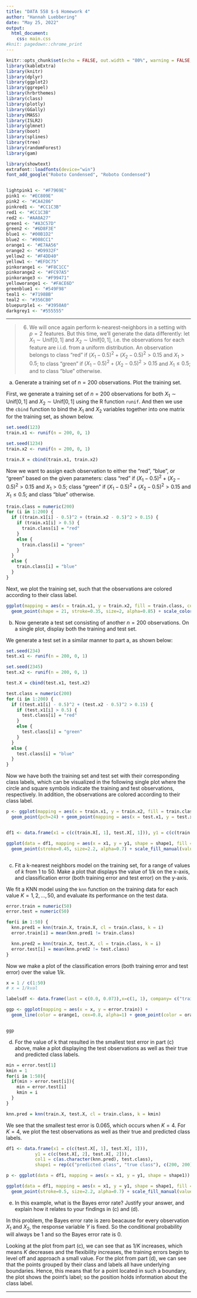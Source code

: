 ```yaml
---
title: "DATA 558 $-$ Homework 4"
author: "Hannah Luebbering"
date: "May 25, 2022"
output: 
  html_document: 
    css: main.css
#knit: pagedown::chrome_print
---
```


```r
knitr::opts_chunk$set(echo = FALSE, out.width = "80%", warning = FALSE, message = FALSE, fig.align = "center", results='hold')
library(kableExtra)
library(knitr)
library(dplyr)
library(ggplot2)
library(ggrepel)
library(hrbrthemes)
library(class)
library(plotly)
library(GGally)
library(MASS)
library(ISLR2)
library(glmnet)
library(boot)
library(splines)
library(tree)
library(randomForest)
library(gam)

library(showtext)
extrafont::loadfonts(device="win")
font_add_google("Roboto Condensed", "Roboto Condensed")


lightpink1 <- "#F7969E"
pink1 <- "#EC809E"
pink2 <- "#CA4286"
pinkred1 <- "#CC1C3B"
red1 <- "#CC1C3B"
red2 <- "#AA0A27"
green1 <- "#A3C57D"
green2 <- "#6D8F3E"
blue1 <- "#00B1D2"
blue2 <- "#008CC1"
orange1 <- "#E7AA56"
orange2 <- "#D9932F"
yellow2 <- "#F4DD40"
yellow1 <- "#EFDC75"
pinkorange1 <- "#F8C1CC"
pinkorange2 <- "#FC97A5"
pinkorange3 <- "#F99471"
yelloworange1 <- "#FACE6D"
greenblue1 <- "#549F98"
teal1 <- "#7198BB"
teal2 <- "#356CB0"
bluepurple1 <- "#3950A0"
darkgrey1 <- "#555555"
```


<script src="min.js"></script>
<script src="//cdnjs.cloudflare.com/ajax/libs/highlight.js/9.12.0/highlight.min.js"></script>




-------------------------------------------------



> 6. We will once again perform k-nearest-neighbors in a setting with $p = 2$ features. But this time, we'll generate the data differently: let $X_1 \sim \mathrm{Unif}[0, 1]$ and $X_2 \sim \mathrm{Unif}[0, 1]$, i.e. the observations for each feature are i.i.d. from a uniform distribution. An observation belongs to class "red" if $(X_1 - 0.5)^2 + (X_2 - 0.5)^2 \gt 0.15$ and $X_1 \gt 0.5$; to class "green" if $(X_1 - 0.5)^2 + (X_2 - 0.5)^2 \gt 0.15$ and $X_1 \leq 0.5$; and to class "blue" otherwise.



<div class = "roundedlist">

a. Generate a training set of $n = 200$ observations. Plot the training set.


First, we generate a training set of $n= 200$ observations for both $X_1 \sim \mathrm{Unif}[0, 1]$ and $X_2 \sim \mathrm{Unif}[0, 1]$ using the R function `runif`. And then we use the `cbind` function to bind the $X_1$ and $X_2$ variables together into one matrix for the training set, as shown below.



```r
set.seed(123)
train.x1 <- runif(n = 200, 0, 1)

set.seed(1234)
train.x2 <- runif(n = 200, 0, 1)

train.X = cbind(train.x1, train.x2)
```


Now we want to assign each observation to either the "red", "blue", or "green" based on the given parameters: class "red" if $(X_1 - 0.5)^2 + (X_2 - 0.5)^2 \gt 0.15$ and $X_1 \gt 0.5$; class "green" if $(X_1 - 0.5)^2 + (X_2 - 0.5)^2 \gt 0.15$ and $X_1 \leq 0.5$; and class "blue" otherwise.



```r
train.class = numeric(200)
for (i in 1:200) {
  if ((train.x1[i] - 0.5)^2 + (train.x2 - 0.5)^2 > 0.15) {
    if (train.x1[i] > 0.5) {
      train.class[i] = "red"
    } 
    else {
      train.class[i] = "green"
    }
  } 
  else {
    train.class[i] = "blue"
  }
}

```





Next, we plot the training set, such that the observations are colored according to their class label.




```r
ggplot(mapping = aes(x = train.x1, y = train.x2, fill = train.class, color=train.class)) +
  geom_point(shape = 21, stroke=0.35, size=2, alpha=0.85) + scale_color_manual(values = c(blue2, green2, red2))  + scale_fill_manual(values = c(blue1, green1, red1)) + theme_ipsum_rc(base_size = 16) + theme(axis.title.y = element_text(size = 20), axis.text.y = element_text(size = 16), axis.text.x = element_text(size = 16), axis.title.x = element_text(size = 20), legend.title = element_blank())
```



b. Now generate a test set consisting of another $n = 200$ observations. On a single plot, display both the training and test set. 



We generate a test set in a similar manner to part a, as shown below:


```r
set.seed(234)
test.x1 <- runif(n = 200, 0, 1)

set.seed(2345)
test.x2 <- runif(n = 200, 0, 1)

test.X = cbind(test.x1, test.x2)

test.class = numeric(200)
for (i in 1:200) {
  if ((test.x1[i] - 0.5)^2 + (test.x2 - 0.5)^2 > 0.15) {
    if (test.x1[i] > 0.5) {
      test.class[i] = "red"
    } 
    else {
      test.class[i] = "green"
    }
  } 
  else {
    test.class[i] = "blue"
  }
}
```


Now we have both the training set and test set with their corresponding class labels, which can be visualized in the following single plot where the circle and square symbols indicate the training and test observations, respectively. In addition, the observations are colored according to their class label.


```r
p <- ggplot(mapping = aes(x = train.x1, y = train.x2, fill = train.class)) +
  geom_point(pch=24) + geom_point(mapping = aes(x = test.x1, y = test.x2, fill = test.class), pch = 21) + theme_ipsum(base_size = 10) + theme(axis.title.y = element_blank(), axis.text.y = element_text(size = 8), axis.text.x = element_text(size = 8)) + theme_ipsum_rc(base_size = 16) + theme(axis.title.y = element_text(size = 20), axis.text.y = element_text(size = 16), axis.text.x = element_text(size = 16), axis.title.x = element_text(size = 20), legend.title = element_blank())


df1 <- data.frame(x1 = c(c(train.X[, 1], test.X[, 1])), y1 = c(c(train.X[, 2], test.X[, 2])), col1 = c(train.class, test.class), shape1 = rep(c("training set", "test set"), c(200, 200)))

ggplot(data = df1, mapping = aes(x = x1, y = y1, shape = shape1, fill = col1, color = col1)) +
  geom_point(stroke=0.45, size=2.2, alpha=0.7) + scale_fill_manual(values=c(blue1, green1, red1)) + scale_color_manual(values=c(blue2, green2, red2)) + xlab("Feature 1") + ylab("Feature 2") + scale_shape_manual(values = c(21, 24)) + theme_ipsum_rc(base_size = 16) + theme(axis.title.y = element_text(size = 20), axis.text.y = element_text(size = 16), axis.text.x = element_text(size = 16), axis.title.x = element_text(size = 20), legend.title = element_blank())



```




c. Fit a k-nearest neighbors model on the training set, for a range of values of $k$ from 1 to 50. Make a plot that displays the value of $1/k$ on the x-axis, and classification error (both training error and test error) on the y-axis. 




We fit a KNN model using the `knn` function on the training data for each value $K=1,2, \ldots , 50$, and evaluate its performance on the test data.



```r
error.train = numeric(50)
error.test = numeric(50)

for(i in 1:50) {
  knn.pred1 = knn(train.X, train.X, cl = train.class, k = i)
  error.train[i] = mean(knn.pred1 != train.class)

  knn.pred2 = knn(train.X, test.X, cl = train.class, k = i)
  error.test[i] = mean(knn.pred2 != test.class)
}
```


Now we make a plot of the classification errors (both training error and test error) over the value $1/k$.


```r
x = 1 / c(1:50)
# x = 1/kval

labelsdf <- data.frame(last = c(0.0, 0.073),x=c(1, 1), company= c("training error", "test error"))  

ggp <- ggplot(mapping = aes(x = x, y = error.train)) +
  geom_line(color = orange1, cex=0.8, alpha=1) + geom_point(color = orange2, fill = orange1, shape = 21, alpha=0.8, size = 1.25) + geom_line(mapping = aes(x=x , y = error.test), color = pink1, cex=0.8, alpha=1) + geom_point(mapping = aes(x=x , y = error.test), color = pink2, fill = pink1, shape = 21, alpha=0.8, size = 1.25) + xlab("1/K") + ylab("Classification Error") + theme_ipsum_rc(base_size = 16) + theme(axis.title.y = element_text(size = 20), axis.text.y = element_text(size = 16), axis.text.x = element_text(size = 16), axis.title.x = element_text(size = 20)) + geom_label_repel(aes(x=x,y=last, label = company), data = labelsdf, nudge_x = 0.5, size = 6)


ggp

```




d. For the value of k that resulted in the smallest test error in part (c) above, make a plot displaying the test observations as well as their true and predicted class labels. 




```r
min = error.test[1]
kmin = 1
for(i in 1:50){
  if(min > error.test[i]){
    min = error.test[i]
    kmin = i
  }
}

knn.pred = knn(train.X, test.X, cl = train.class, k = kmin)

```


We see that the smallest test error is $0.065$, which occurs when $K = 4$. For $K = 4$, we plot the test observations as well as their true and predicted class labels. 



```r
df1 <- data.frame(x1 = c(c(test.X[, 1], test.X[, 1])), 
           y1 = c(c(test.X[, 2], test.X[, 2])),
           col1 = c(as.character(knn.pred), test.class),
           shape1 = rep(c("predicted class", "true class"), c(200, 200)))

p <- ggplot(data = df1, mapping = aes(x = x1, y = y1, shape = shape1)) + geom_point(color = df1$col1) + xlab("Feature 1") + ylab("Feature 2") + scale_shape_manual(values = c(20,0)) + theme_ipsum_rc(base_size = 16) + theme(axis.title.y = element_text(size = 20), axis.text.y = element_text(size = 16), axis.text.x = element_text(size = 16), axis.title.x = element_text(size = 20), legend.title = element_blank())

ggplot(data = df1, mapping = aes(x = x1, y = y1, shape = shape1, fill = col1, color = col1)) +
  geom_point(stroke=0.5, size=2.2, alpha=0.7) + scale_fill_manual(values=c(blue1, green1, red1)) + scale_color_manual(values=c(blue2, green2, red2)) + xlab("Feature 1") + ylab("Feature 2") + scale_shape_manual(values = c(20, 0)) + theme_ipsum_rc(base_size = 16) + theme(axis.title.y = element_text(size = 20), axis.text.y = element_text(size = 16), axis.text.x = element_text(size = 16), axis.title.x = element_text(size = 20), legend.title = element_blank())

```


e. In this example, what is the Bayes error rate? Justify your answer, and explain how it relates to your findings in (c) and (d).


In this problem, the Bayes error rate is zero beacause for every observation $X_1$ and $X_2$, the response variable $Y$ is fixed. So the conditional probability will always be $1$ and so the Bayes error rate is $0$. 

Looking at the plot from part (c), we can see that as $1/K$ increases, which means $K$ decreases and the flexibility increases, the training errors begin to level off and approach a small value. For the plot from part (d), we can see that the points grouped by their class and labels all have underlying boundaries. Hence, this means that for a point located in such a boundary, the plot shows the point's label; so the position holds information about the class label.

</div>


-------------------------------------------------






